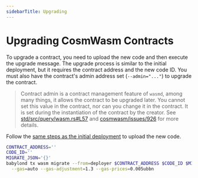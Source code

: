 ```yaml
---
sidebarTitle: Upgrading
---
```


# Upgrading CosmWasm Contracts

To upgrade a contract, you need to upload the new code and then execute the upgrade message.
The upgrade process is similar to the initial deployment, but it requires the contract address and the new code ID.
You must also have the contract's admin address set (`--admin="..."`) to upgrade the contract.

> Contract admin is a contract management feature of `wasmd`,
> among many things, it allows the contract to be upgraded later.
> You cannot set this value in the contract, nor can you change it in the contract.
> It is set during the instantiation of the contract by the creator.
> See [std/src/query/wasm.rs#L57](https://github.com/CosmWasm/cosmwasm/blob/dc70bf3554f63308f681098819854773355b60cb/packages/std/src/query/wasm.rs#L57)
> and [cosmwasm/issues/926](https://github.com/CosmWasm/cosmwasm/issues/926#issuecomment-851259818) for more details.

Follow the [same steps as the initial deployment](/developers/cosmwasm/deploying#store-contract) to upload the new code.

```sh
CONTRACT_ADDRESS=''
CODE_ID=''
MIGRATE_JSON='{}'
babylond tx wasm migrate --from=deployer $CONTRACT_ADDRESS $CODE_ID $MIGRATE_JSON \
  --gas=auto --gas-adjustment=1.3 --gas-prices=0.005ubbn
```